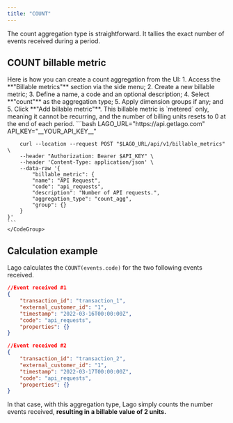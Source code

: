 ```yaml
---
title: "COUNT"
---
```


The count aggregation type is straightforward. It tallies the exact number of events received during a period.

## COUNT billable metric

<Tabs>
  <Tab title="Dashboard">
    Here is how you can create a count aggregation from the UI:
    1. Access the **"Billable metrics"** section via the side menu;
    2. Create a new billable metric;
    3. Define a name, a code and an optional description;
    4. Select **"count"** as the aggregation type;
    5. Apply dimension groups if any; and
    5. Click **"Add billable metric"**.

<Info>
   This billable metric is `metered` only, meaning it cannot be recurring, and the number 
   of billing units resets to 0 at the end of each period.
</Info>
  </Tab>
  <Tab title="API">
    <CodeGroup>
    ```bash
        LAGO_URL="https://api.getlago.com"
        API_KEY="__YOUR_API_KEY__"

        curl --location --request POST "$LAGO_URL/api/v1/billable_metrics" \
        --header "Authorization: Bearer $API_KEY" \
        --header 'Content-Type: application/json' \
        --data-raw '{
            "billable_metric": {
            "name": "API Request",
            "code": "api_requests",
            "description": "Number of API requests.",
            "aggregation_type": "count_agg",
            "group": {}
        }
    }'
    ```
    </CodeGroup>
  </Tab>
</Tabs>

## Calculation example
Lago calculates the `COUNT(events.code)` for the two following events received.

```json
//Event received #1
{
    "transaction_id": "transaction_1",
    "external_customer_id": "1",
    "timestamp": "2022-03-16T00:00:00Z",
    "code": "api_requests",
    "properties": {}
}

//Event received #2
{
    "transaction_id": "transaction_2",
    "external_customer_id": "1",
    "timestamp": "2022-03-17T00:00:00Z",
    "code": "api_requests",
    "properties": {}
}
```

In that case, with this aggregation type, Lago simply counts the number events received, **resulting in a billable value of 2 units.**